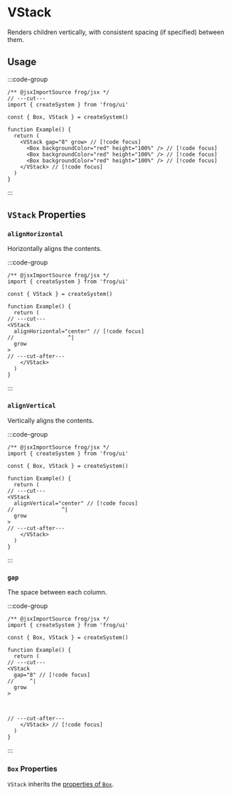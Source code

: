 
# VStack

Renders children vertically, with consistent spacing (if specified)
between them.

## Usage

:::code-group

```tsx twoslash [Code]
/** @jsxImportSource frog/jsx */
// ---cut---
import { createSystem } from 'frog/ui'

const { Box, VStack } = createSystem()

function Example() {
  return (
    <VStack gap="8" grow> // [!code focus]
      <Box backgroundColor="red" height="100%" /> // [!code focus]
      <Box backgroundColor="red" height="100%" /> // [!code focus]
      <Box backgroundColor="red" height="100%" /> // [!code focus]
    </VStack> // [!code focus]
  )
}
```

<div data-title="Preview">
  <div style={{ display: 'flex', flexDirection: 'column', gap: 8, height: '100px' }}>
    <div style={{ backgroundColor: 'red', flex: 1, width: '100%' }} />
    <div style={{ backgroundColor: 'red', flex: 1, width: '100%' }} />
    <div style={{ backgroundColor: 'red', flex: 1, width: '100%' }} />
  </div>
</div>

:::

## `VStack` Properties

### `alignHorizontal`

Horizontally aligns the contents.

:::code-group

```tsx twoslash [Code]
/** @jsxImportSource frog/jsx */
import { createSystem } from 'frog/ui'

const { VStack } = createSystem()

function Example() {
  return (
// ---cut---
<VStack 
  alignHorizontal="center" // [!code focus]
//                 ^| 
  grow
>
// ---cut-after---
    </VStack> 
  )
}
```

<div data-title="Preview">
  <div style={{ alignItems: 'center', display: 'flex', flexDirection: 'column', gap: 8, height: '100px' }}>
    <div style={{ backgroundColor: 'red', flex: '1', width: '30px' }} />
    <div style={{ backgroundColor: 'red', flex: '1', width: '30px' }} />
    <div style={{ backgroundColor: 'red', flex: '1', width: '30px' }} />
  </div>
</div>

:::

### `alignVertical`

Vertically aligns the contents.

:::code-group

```tsx twoslash [Code]
/** @jsxImportSource frog/jsx */
import { createSystem } from 'frog/ui'

const { Box, VStack } = createSystem()

function Example() {
  return (
// ---cut---
<VStack 
  alignVertical="center" // [!code focus]
//               ^|
  grow
>
// ---cut-after---
    </VStack> 
  )
}
```

<div data-title="Preview">
  <div style={{ justifyContent: 'center', display: 'flex', flexDirection: 'column', gap: 8, height: '100px' }}>
    <div style={{ backgroundColor: 'red', flex: '0.25', width: '100%' }} />
    <div style={{ backgroundColor: 'red', flex: '0.25', width: '100%' }} />
  </div>
</div>

:::

### `gap`

The space between each column.

:::code-group

```tsx twoslash [Code]
/** @jsxImportSource frog/jsx */
import { createSystem } from 'frog/ui'

const { Box, VStack } = createSystem()

function Example() {
  return (
// ---cut---
<VStack 
  gap="8" // [!code focus]
//     ^|
  grow
>



// ---cut-after---
    </VStack> // [!code focus]
  )
}
```

<div data-title="Preview">
  <div style={{ backgroundColor: 'red', display: 'flex', flexDirection: 'column', gap: 8, height: '100px' }}>
    <div style={{ backgroundColor: 'var(--vocs-color_codeBlockBackground)', border: '1px solid red', flex: 1, width: '100%' }} />
    <div style={{ backgroundColor: 'var(--vocs-color_codeBlockBackground)', border: '1px solid red', flex: 2, width: '100%' }} />
    <div style={{ backgroundColor: 'var(--vocs-color_codeBlockBackground)', border: '1px solid red', flex: 1, width: '100%' }} />
  </div>
</div>

:::

### `Box` Properties

`VStack` inherits the [properties of `Box`](/ui/Box).
